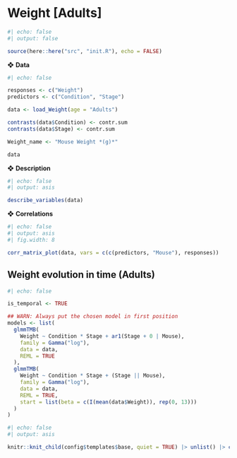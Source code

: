 # Weight [Adults]

```r
#| echo: false
#| output: false

source(here::here("src", "init.R"), echo = FALSE)
```

❖ **Data**

```r
#| echo: false

responses <- c("Weight")
predictors <- c("Condition", "Stage")

data <- load_Weight(age = "Adults")

contrasts(data$Condition) <- contr.sum
contrasts(data$Stage) <- contr.sum

Weight_name <- "Mouse Weight *(g)*"

data
```

❖ **Description**

```r
#| echo: false
#| output: asis

describe_variables(data)
```

❖ **Correlations**

```r
#| echo: false
#| output: asis
#| fig.width: 8

corr_matrix_plot(data, vars = c(c(predictors, "Mouse"), responses))
```


## Weight evolution in time (Adults)

```r
#| echo: false

is_temporal <- TRUE

## WARN: Always put the chosen model in first position
models <- list(
  glmmTMB(
    Weight ~ Condition * Stage + ar1(Stage + 0 | Mouse),
    family = Gamma("log"),
    data = data,
    REML = TRUE
  ),
  glmmTMB(
    Weight ~ Condition * Stage + (Stage || Mouse),
    family = Gamma("log"),
    data = data,
    REML = TRUE,
    start = list(beta = c(I(mean(data$Weight)), rep(0, 13)))
  )
)
```

```r
#| echo: false
#| output: asis

knitr::knit_child(config$templates$base, quiet = TRUE) |> unlist() |> cat(sep = '\n')
```
